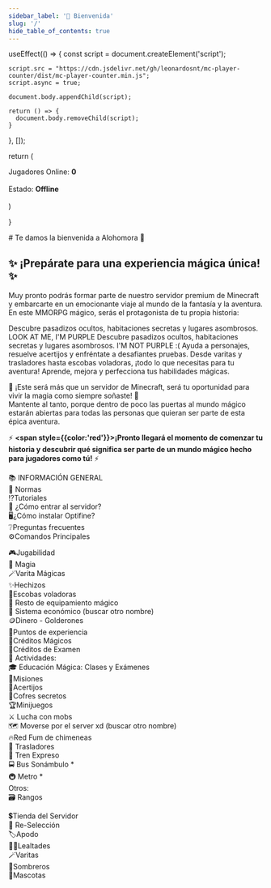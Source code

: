 ```yaml
---
sidebar_label: '👋 Bienvenida'
slug: '/'
hide_table_of_contents: true
---
```


  useEffect(() => {
    const script = document.createElement('script');
  
    script.src = "https://cdn.jsdelivr.net/gh/leonardosnt/mc-player-counter/dist/mc-player-counter.min.js";
    script.async = true;
  
    document.body.appendChild(script);
  
    return () => {
      document.body.removeChild(script);
    }
  }, []);

  return (
    <div className='jugadores'>
      <span>Jugadores Online: <b><span data-playercounter-ip="mc.alohomora.es" data-playercounter-format="{online}/{max}">0</span></b></span>
      <br></br>
      <span>Estado: <b><span data-playercounter-ip="mc.alohomora.es" data-playercounter-status>Offline</span></b></span>
      <br></br>
    </div>
  )

}


<span className="goldTitle">
# Te damos la bienvenida a Alohomora 👋
</span>

<ServerData />

## ✨ ¡Prepárate para una experiencia mágica única! ✨ 

Muy pronto podrás formar parte de nuestro servidor premium de Minecraft y embarcarte en un emocionante viaje al mundo de la fantasía y la aventura. En este MMORPG mágico, serás el protagonista de tu propia historia:

<Admonition className="purple" type="tip" icon="🗺️" title="Explora un vasto mundo lleno de secretos">
  Descubre pasadizos ocultos, habitaciones secretas y lugares asombrosos. LOOK AT ME, I'M PURPLE
</Admonition>

<Admonition type="tip" icon="🗺️" title="Explora un vasto mundo lleno de secretos">
  Descubre pasadizos ocultos, habitaciones secretas y lugares asombrosos. I'M NOT PURPLE :(
</Admonition>

<Admonition type="warning" icon="🎯" title="Completa misiones únicas">
  Ayuda a personajes, resuelve acertijos y enfréntate a desafiantes pruebas.
</Admonition>

<Admonition type="info" icon="🧙‍♂️" title="Equipo mágico y transporte encantado">
  Desde varitas y trasladores hasta escobas voladoras, ¡todo lo que necesitas para tu aventura!
</Admonition>

<Admonition type="danger" icon="🔮" title="Domina poderosos hechizos">
  Aprende, mejora y perfecciona tus habilidades mágicas.
</Admonition>


🌟 ¡Este será más que un servidor de Minecraft, será tu oportunidad para vivir la magia como siempre soñaste! 🌟  
Mantente al tanto, porque dentro de poco las puertas al mundo mágico estarán abiertas para todas las personas que quieran ser parte de esta épica aventura.  

⚡ **<span style={{color:'red'}}>¡Pronto llegará el momento de comenzar tu</span> historia y descubrir qué significa ser parte de un mundo mágico hecho para jugadores como tú!** ⚡ 

📚 INFORMACIÓN GENERAL\
📜 Normas\
⁉️Tutoriales\
🏰 ¿Cómo entrar al servidor?\
🖥️¿Cómo instalar Optifine?\
❔Preguntas frecuentes\
⚙️Comandos Principales

🎮Jugabilidad\
🔮 Magia\
🪄Varita Mágicas\
✨Hechizos\
🧹Escobas voladoras\
🎒 Resto de equipamiento mágico\
🏦 Sistema económico (buscar otro nombre)\
🪙Dinero - Golderones\
🧪Puntos de experiencia\
📘Créditos Mágicos\
📜Créditos de Examen\
🤹 Actividades:\
🎓 Educación Mágica: Clases y Exámenes\
🎯Misiones\
📑Acertijos\
🎁Cofres secretos\
🏆Minijuegos\
⚔️ Lucha con mobs\
🗺️ Moverse por el server xd (buscar otro nombre)\
🔥Red Fum de chimeneas\
🥾 Trasladores\
🚂 Tren Expreso\
🚍 Bus Sonámbulo *\
🚇 Metro *\
Otros:\
🗃️ Rangos

💲Tienda del Servidor\
🔁 Re-Selección\
🏷️Apodo\
 🧙‍♂️Lealtades\
🪄Varitas\
🎩Sombreros\
🦉Mascotas 

